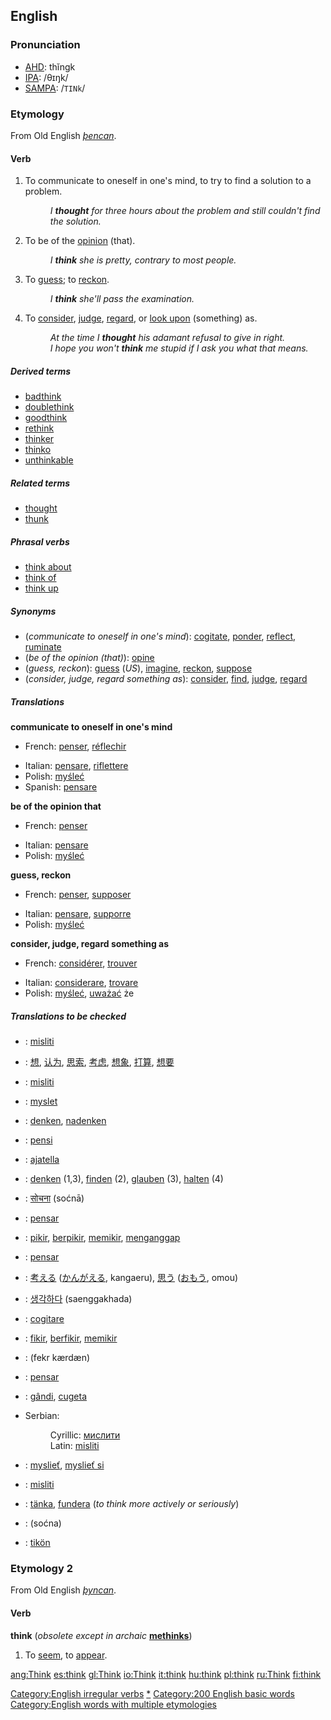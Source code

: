 ==English==

{{rank|work|too|every|129|think|life|went|back}}

===Pronunciation===
*[[w:AHD|AHD]]: thĭngk
*[[w:IPA|IPA]]: /θɪŋk/
*[[w:SAMPA|SAMPA]]: /<tt>TINk</tt>/

===Etymology===
From Old English ''[[þencan]]''.

====Verb====
[[Category:English irregular verbs]]
{{en-verb2|'''to think'''|'''[[thinks]]'''|'''[[thought]]'''|'''[[thought]]'''|'''[[thinking]]'''}}
#{{intransitive}} To communicate to oneself in one's mind, to try to find a solution to a problem.
#:''I '''thought''' for three hours about the problem and still couldn't find the solution.''
#{{transitive}} To be of the [[opinion]] (that).
#:''I '''think''' she is pretty, contrary to most people.''
#{{transitive}} To [[guess]]; to [[reckon]].
#:''I '''think''' she'll pass the examination.''
#{{transitive}} To [[consider]], [[judge]], [[regard]], or [[look upon]] (something) as.
#:''At the time I '''thought''' his adamant refusal to give in right.''
#:''I hope you won't '''think''' me stupid if I ask you what that means.''

=====Derived terms=====
*[[badthink]]
*[[doublethink]]
*[[goodthink]]
*[[rethink]]
*[[thinker]]
*[[thinko]]
*[[unthinkable]]

=====Related terms=====
*[[thought]]
*[[thunk]]

=====Phrasal verbs=====
*[[think about]]
*[[think of]]
*[[think up]]

=====Synonyms=====
*(''communicate to oneself in one's mind''): [[cogitate]], [[ponder]], [[reflect]], [[ruminate]]
*(''be of the opinion (that)''): [[opine]]
*(''guess, reckon''): [[guess]] (''US''), [[imagine]], [[reckon]], [[suppose]]
*(''consider, judge, regard something as''): [[consider]], [[find]], [[judge]], [[regard]]

=====Translations=====

'''communicate to oneself in one's mind'''
{{top}}
*French: [[penser]], [[réflechir]]
{{mid}}
*Italian: [[pensare]], [[riflettere]]
*Polish: [[myśleć]]
*Spanish: [[pensar#Spanish|pensare]]
{{bottom}}

'''be of the opinion that'''
{{top}}
*French: [[penser]]
{{mid}}
*Italian: [[pensare]]
*Polish: [[myśleć]]
{{bottom}}

'''guess, reckon'''
{{top}}
*French: [[penser]], [[supposer]]
{{mid}}
*Italian: [[pensare]], [[supporre]]
*Polish: [[myśleć]]
{{bottom}}

'''consider, judge, regard something as'''
{{top}}
*French: [[considérer]], [[trouver]]
{{mid}}
*Italian: [[considerare]], [[trovare]]
*Polish: [[myśleć]], [[uważać]] że
{{bottom}}

=====Translations to be checked=====
<!--Remove this section once all of the translations below have been moved into the tables above.-->
{{checktrans}}
*{{ttbc|Bosnian}}: [[misliti#Bosnian|misliti]]
*{{ttbc|Chinese}}: [[想]], [[认为]], [[思索]], [[考虑]], [[想象]], [[打算]], [[想要]]
*{{ttbc|Croatian}}: [[misliti#Croatian|misliti]]
*{{ttbc|Czech}}: [[myslet]]
*{{ttbc|Dutch}}: [[denken]], [[nadenken]]
*{{ttbc|Esperanto}}: [[pensi]]
*{{ttbc|Finnish}}: [[ajatella]]
*{{ttbc|German}}: [[denken]] (1,3), [[finden]] (2), [[glauben]] (3), [[halten]] (4)
*{{ttbc|Hindi}}: [[सोचना]] (soćnā)
*{{ttbc|Ido}}: [[pensar]]
*{{ttbc|Indonesian}}: [[pikir]], [[pikir|berpikir]], [[pikir|memikir]], [[anggap|menganggap]]
*{{ttbc|Interlingua}}: [[pensar]]
*{{ttbc|Japanese}}: [[考える]] ([[かんがえる]], kangaeru), [[思う]] ([[おもう]], omou)
*{{ttbc|Korean}}: [[생각하다]] (saenggakhada)
*{{ttbc|Latin}}: [[cogitare]]
*{{ttbc|Malay}}: [[fikir]], [[fikir|berfikir]], [[fikir|memikir]]
*{{ttbc|Persian}}: {{FAchar|[[فكر كردن|فِكر كَردَن]]}} (fekr kærdæn)
*{{ttbc|Portuguese}}: [[pensar#Portuguese|pensar]]
*{{ttbc|Romanian}}: [[gândi]], [[cugeta]]
*Serbian:
*:Cyrillic: [[мислити#Serbian|мислити]]
*:Latin: [[misliti#Serbian|misliti]]
*{{ttbc|Slovak}}: [[myslieť]], [[myslieť si]]
*{{ttbc|Slovene}}: [[misliti#Slovene|misliti]]
*{{ttbc|Swedish}}: [[tänka]], [[fundera]] (''to think more actively or seriously'')
*{{ttbc|Urdu}}: {{FAchar|[[سوچنا]]}} (soćna)
*{{ttbc|Volapük}}: [[tikön]]

===Etymology 2===
From Old English ''[[þyncan]]''.

====Verb====
'''think''' (''obsolete except in archaic'' '''[[methinks]]''')
#{{intransitive}} To [[seem]], to [[appear]].

[[Category:Thinking|*]]
[[Category:200 English basic words]]
[[Category:English words with multiple etymologies]]
[[ang:Think]]
[[es:think]]
[[gl:Think]]
[[io:Think]]
[[it:think]]
[[hu:think]]
[[pl:think]]
[[ru:Think]]
[[fi:think]]